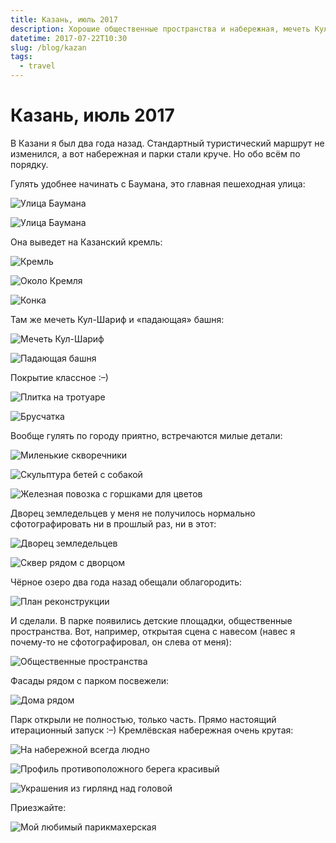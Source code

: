 ```yaml
---
title: Казань, июль 2017
description: Хорошие общественные пространства и набережная, мечеть Кул-Шариф и «падающая» башня, Казанский кремль и милые детали, Дворец земледельцев и Чёрное озеро, обещания и итеративная разработка.
datetime: 2017-07-22T10:30
slug: /blog/kazan
tags:
  - travel
---
```


# Казань, июль 2017

В Казани я был два года назад. Стандартный туристический маршрут не изменился, а вот набережная и парки стали круче. Но обо всём по порядку.

Гулять удобнее начинать с Баумана, это главная пешеходная улица:

![Улица Баумана](/img/blog/kazan/1.jpg)

![Улица Баумана](/img/blog/kazan/2.jpg)

Она выведет на Казанский кремль:

![Кремль](/img/blog/kazan/4.jpg)

![Около Кремля](/img/blog/kazan/3.jpg)

![Конка](/img/blog/kazan/5.jpg)

Там же мечеть Кул-Шариф и «падающая» башня:

![Мечеть Кул-Шариф](/img/blog/kazan/6.jpg)

![Падающая башня](/img/blog/kazan/7.jpg)

Покрытие классное <nobr>:–)</nobr>

![Плитка на тротуаре](/img/blog/kazan/8.jpg)

![Брусчатка](/img/blog/kazan/9.jpg)

Вообще гулять по городу приятно, встречаются милые детали:

![Миленькие скворечники](/img/blog/kazan/11.jpg)

![Скульптура бетей с собакой](/img/blog/kazan/12.jpg)

![Железная повозка с горшками для цветов](/img/blog/kazan/cover.jpg)

Дворец земледельцев у меня не получилось нормально сфотографировать ни в прошлый раз, ни в этот:

![Дворец земледельцев](/img/blog/kazan/14.jpg)

![Сквер рядом с дворцом](/img/blog/kazan/15.jpg)

Чёрное озеро два года назад обещали облагородить:

![План реконструкции](/img/blog/kazan/16.jpg)

И сделали. В парке появились детские площадки, общественные пространства. Вот, например, открытая сцена с навесом (навес я почему-то не сфотографировал, он слева от меня):

![Общественные пространства](/img/blog/kazan/17.jpg)

Фасады рядом с парком посвежели:

![Дома рядом](/img/blog/kazan/18.jpg)

Парк открыли не полностью, только часть. Прямо настоящий итерационный запуск <nobr>:–)</nobr>
Кремлёвская набережная очень крутая:

![На набережной всегда людно](/img/blog/kazan/19.jpg)

![Профиль противоположного берега красивый](/img/blog/kazan/20.jpg)

![Украшения из гирлянд над головой](/img/blog/kazan/21.jpg)

Приезжайте:

![Мой любимый парикмахерская](/img/blog/kazan/23.jpg)
